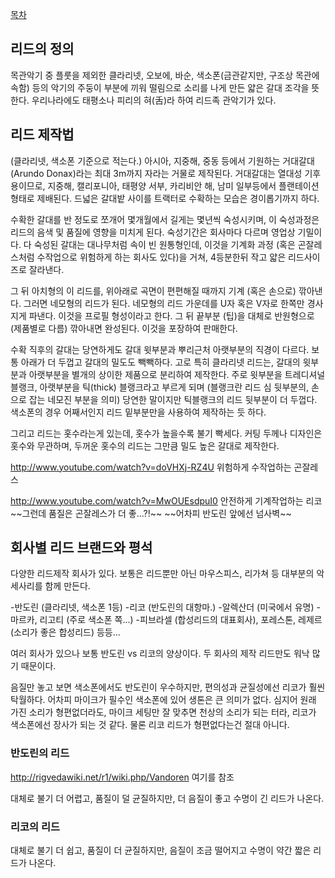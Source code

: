 [[목차]]

== 리드의 정의 ==
목관악기 중 플룻을 제외한 클라리넷, 오보에, 바순, 색소폰(금관같지만, 구조상 목관에 속함) 등의 악기의 주둥이 부분에 끼워 떨림으로 소리를 나게 만든 얇은 갈대 조각을 뜻한다. 우리나라에도 태평소나 피리의 혀(舌)라 하여 리드족 관악기가 있다.

== 리드 제작법 ==
(클라리넷, 색소폰 기준으로 적는다.) 아시아, 지중해, 중동 등에서 기원하는 거대갈대 (Arundo Donax)라는 최대 3m까지 자라는 거물로 제작된다. 거대갈대는 열대성 기후용이므로, 지중해, 캘리포니아, 태평양 서부, 카리비안 해, 남미 일부등에서 플랜테이션 형태로 제배된다. 드넓은 갈대밭 사이를 트랙터로 수확하는 모습은 경이롭기까지 하다. 

수확한 갈대를 반 정도로 쪼개어 몇개월에서 길게는 몇년씩 숙성시키며, 이 숙성과정은 리드의 음색 및 품질에 영향을 미치게 된다. 숙성기간은 회사마다 다르며 영업상 기밀이다. 다 숙성된 갈대는 대나무처럼 속이 빈 원통형인데, 이것을 기계화 과정 (혹은 곤잘레스처럼 수작업으로 위험하게 하는 회사도 있다)을 거쳐, 4등분한뒤 작고 얇은 리드사이즈로 잘라낸다. 

그 뒤 아치형의 이 리드를, 위아래로 곡면이 편편해질 때까지 기계 (혹은 손으로) 깎아낸다. 그러면 네모형의 리드가 된다. 네모형의 리드 가운데를 U자 혹은 V자로 한쪽만 경사지게 파낸다. 이것을 프로필 형성이라고 한다. 그 뒤 끝부분 (팁)을 대체로 반원형으로 (제품별로 다름) 깎아내면 완성된다. 이것을 포장하여 판매한다.

수확 직후의 갈대는 당연하게도 갈대 윗부분과 뿌리근처 아랫부분의 직경이 다르다. 보통 아래가 더 두껍고 갈대의 밀도도 빽빽하다. 고로 특히 클라리넷 리드는, 갈대의 윗부분과 아랫부분을 별개의 상이한 제품으로 분리하여 제작한다. 주로 윗부분을 트레디셔널 블랭크, 아랫부분을 틱(thick) 블랭크라고 부르게 되며 (블랭크란 리드 심 뒷부분의, 손으로 잡는 네모진 부분을 의미) 당연한 말이지만 틱블랭크의 리드 뒷부분이 더 두껍다. 색소폰의 경우 어째서인지 리드 밑부분만을 사용하여 제작하는 듯 하다.

그리고 리드는 홋수라는게 있는데, 홋수가 높을수록 불기 빡세다. 커팅 두께나 디자인은 홋수와 무관하며, 두꺼운 홋수의 리드는 그만큼 밀도 높은 갈대로 제작한다.

http://www.youtube.com/watch?v=doVHXj-RZ4U
위험하게 수작업하는 곤잘레스

http://www.youtube.com/watch?v=MwOUEsdpuI0
안전하게 기계작업하는 리코 ~~그런데 품질은 곤잘레스가 더 좋...?!~~ ~~어차피 반도린 앞에선 넘사벽~~

== 회사별 리드 브랜드와 평석 ==
다양한 리드제작 회사가 있다. 보통은 리드뿐만 아닌 마우스피스, 리가쳐 등 대부분의 악세사리를 함께 만든다.

-반도린 (클라리넷, 색소폰 1등) 
-리코 (반도린의 대항마.)
-알렉산더 (미국에서 유명)
-마르카, 리고티 (주로 색소폰 쪽...)
-피브라셀 (합성리드의 대표회사), 포레스톤, 레제르(소리가 좋은 합성리드) 등등...

여러 회사가 있으나 보통 반도린 vs 리코의 양상이다. 두 회사의 제작 리드만도 워낙 많기 때문이다.

음질만 놓고 보면 색소폰에서도 반도린이 우수하지만, 편의성과 균질성에선 리코가 훨씬 탁월하다. 어차피 마이크가 필수인 색소폰에 있어 생톤은 큰 의미가 없다. 심지어 원래 가진 소리가 형편없더라도, 마이크 세팅만 잘 맞추면 천상의 소리가 되는 터라, 리코가 색소폰에선 장사가 되는 것 같다. 물론 리코 리드가 형편없다는건 절대 아니다.

=== 반도린의 리드 ===
http://rigvedawiki.net/r1/wiki.php/Vandoren 여기를 참조

대체로 불기 더 어렵고, 품질이 덜 균질하지만, 더 음질이 좋고 수명이 긴 리드가 나온다. 

=== 리코의 리드 ===
대체로 불기 더 쉽고, 품질이 더 균질하지만, 음질이 조금 떨어지고 수명이 약간 짧은 리드가 나온다. 
